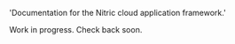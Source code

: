 
  'Documentation for the Nitric cloud application framework.'


<HomeHeader
  title="Integrations"
  description="Learn how to quickly get started with Nitric by exploring tutorials, APIs, and platform resources. Discover how Nitric can empower you to build applications efficiently and effectively."
/>

Work in progress. Check back soon.

